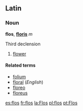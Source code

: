 ==Latin==
===Noun===
'''flos''', '''[[Wiktionary Appendix:Latin third declension|floris]]''' ''m''

Third declension

# [[flower]]

====Related terms====
*[[folium]]
*[[floral]] (''English'')
*[[floreo]]
*[[floreus]]

[[es:flos]]
[[fr:flos]]
[[la:Flos]]
[[pl:flos]]
[[pt:Flos]]